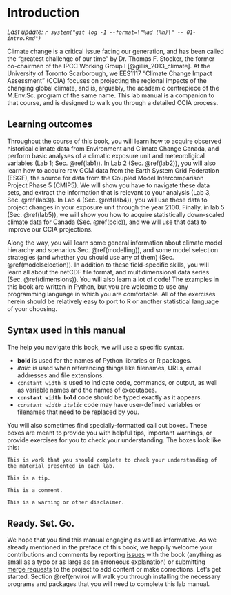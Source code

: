 # Introduction {#intro}

_Last update: `r system("git log -1 --format=\"%ad (%h)\" -- 01-intro.Rmd")`_

Climate change is a critical issue facing our generation, and has been called the "greatest challenge of our time" by Dr. Thomas F. Stocker, the former co-chairman of the IPCC Working Group I [@gillis_2013_climate]. At the University of Toronto Scarborough, we EES1117 "Climate Change Impact Assessment" (CCIA) focuses on projecting the regional impacts of the changing global climate, and is, arguably, the academic centrepiece of the M.Env.Sc. program of the same name. This lab manual is a companion to that course, and is designed to walk you through a detailed CCIA process.

## Learning outcomes

Throughout the course of this book, you will learn how to acquire observed historical climate data from Environment and Climate Change Canada, and perform basic analyses of a climatic exposure unit and meteoroligical variables (Lab 1; Sec. \@ref(lab1)). In Lab 2 (Sec. \@ref(lab2)), you will also learn how to acquire raw GCM data from the Earth System Grid Federation (ESGF), the source for data from the Coupled Model Intercomparison Project Phase 5 (CMIP5). We will show you have to navigate these data sets, and extract the information that is relevant to your analysis (Lab 3, Sec. \@ref(lab3)). In Lab 4 (Sec. \@ref(lab4)), you will use these data to project changes in your exposure unit through the year 2100. Finally, in lab 5 (Sec. \@ref(lab5)), we will show you how to acquire statistically down-scaled climate data for Canada (Sec. \@ref(pcic)), and we will use that data to improve our CCIA projections.

Along the way, you will learn some general information about climate model hierarchy and scenarios Sec. \@ref(modelling)), and some model selection strategies (and whether you should use any of them) (Sec. \@ref(modelselection)). In addition to these field-specific skills, you will learn all about the netCDF file format, and multidimensional data series (Sec. \@ref(dimensions)). You will also learn a lot of code! The examples in this book are written in Python, but you are welcome to use any programming language in which you are comfortable. All of the exercises herein should be relatively easy to port to R or another statistical language of your choosing. 

## Syntax used in this manual

The help you navigate this book, we will use a specific syntax.

- **bold** is used for the names of Python libraries or R packages.
- _italic_ is used when referencing things like filenames, URLs, email addresses and file extensions. 
- `constant width` is used to indicate code, commands, or output, as well as variable names and the names of executabes.
- **`constant width bold`** code should be typed exactly as it appears.
- _`constant width italic`_ code may have user-defined variables or filenames that need to be replaced by you.

You will also sometimes find specially-formatted call out boxes. These boxes are meant to provide you with helpful tips, important warnings, or provide exercises for you to check your understanding. The boxes look like this:

```block
This is work that you should complete to check your understanding of the material presented in each lab.
```

```block
This is a tip.
```

```block
This is a comment.
```

```block
This is a warning or other disclaimer.
```

## Ready. Set. Go.

We hope that you find this manual engaging as well as informative. As we already mentioned in the preface of this book, we happily welcome your contributions and comments by reporting [issues](https://gitlab.com/claut/man_ccia/issues) with the book (anything as small as a typo or as large as an erroneous explanation) or submitting [merge requests](https://gitlab.com/claut/man_ccia/merge_requests) to the project to add content or make corrections. Let's get started. Section \@ref(enviro) will walk you through installing the necessary programs and packages that you will need to complete this lab manual. 

